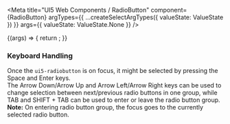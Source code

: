 

<Meta
  title="UI5 Web Components / RadioButton"
  component={RadioButton}
  argTypes={{
    ...createSelectArgTypes({ valueState: ValueState })
  }}
  args={{
    valueState: ValueState.None
  }}
/>

<DocsHeader />

<Canvas>
  <Story name="Default">
    {(args) => {
      return <RadioButton {...args} />;
    }}
  </Story>
</Canvas>

<ArgsTable story="." />
<h3>Keyboard Handling</h3>

Once the <code>ui5-radiobutton</code> is on focus, it might be selected by pressing the Space and Enter keys. <br />
The Arrow Down/Arrow Up and Arrow Left/Arrow Right keys can be used to change selection between next/previous radio
buttons in one group, while TAB and SHIFT + TAB can be used to enter or leave the radio button group. <br />
<b>Note:</b> On entering radio button group, the focus goes to the currently selected radio button.
